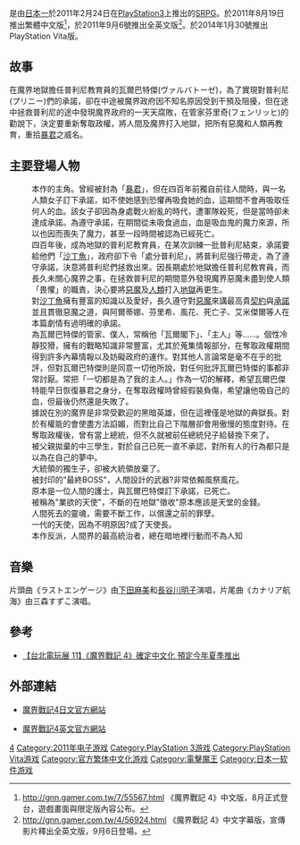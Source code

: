 {{NoteTA
| G1=Games
}}
{{Infobox VG
| title = 魔界戰記4
| english = Disgaea 4: A Promise Unforgotten
| japanese =魔界戦記ディスガイア4
| developer = [[日本一SOFTWARE|日本一SOFTWARE]]
| publisher = 日本一SOFTWARE
| artist = [[原田雄一|原田雄一]]
| composer = [[佐藤天平|佐藤天平]]
| series = [[魔界战记系列|魔界战记系列]]
| engine = [[PhyreEngine|PhyreEngine]]
| released = {{vgrelease|JP|2011年2月24日|TW|2011年8月19日|NA|2011年9月6日<ref name="NIS release">{{cite web|url=http://www.siliconera.com/2011/09/17/disgaea-4-comes-to-north-america-next-summer/|title=Slated for U.S elease Next Year|author=Spencer|date=September 17, 2010|work=|publisher=Siliconera|accessdate=September 18, 2010}}{{dead link|date=2018年5月 |bot=InternetArchiveBot |fix-attempted=yes }}</ref>|EU|2011年11月4日}}
| genre = [[战略角色扮演游戏|战略角色扮演]]
| modes = [[单人游戏|单人游戏]]
| platforms = [[PlayStation_3|PlayStation 3]]、[[PlayStation_Vita|PlayStation Vita]]
}}

{{vgname|魔界戰記4|ja=魔界戦記ディスガイア4|en=Disgaea 4: A Promise Unforgotten|diff=yes}}是由[[日本一|日本一]]於2011年2月24日在[[PlayStation3|PlayStation3]]上推出的[[SRPG|SRPG]]。於2011年8月19日推出繁體中文版<ref>http://gnn.gamer.com.tw/7/55567.html {{Wayback|url=http://gnn.gamer.com.tw/7/55567.html |date=20160304071506 }} 《魔界戰記 4》中文版，8月正式登台，遊戲畫面與限定版內容公布。</ref>，於2011年9月6號推出全英文版<ref>http://gnn.gamer.com.tw/4/56924.html {{Wayback|url=http://gnn.gamer.com.tw/4/56924.html |date=20160304074735 }} 《魔界戰記 4》中文字幕版，宣傳影片釋出全英文版，9月6日登場。</ref>。於2014年1月30號推出PlayStation Vita版。

== 故事 ==

在魔界地獄擔任普利尼教育員的瓦爾巴特傑(ヴァルバトーゼ)，為了實現對普利尼(プリニー)們的承諾，卻在中途被魔界政府因不知名原因受到干預及阻擾，但在途中拯救普利尼的途中發現魔界政府的一天天腐敗，在管家芬里奇(フェンリッヒ)的勸說下，決定要重新奪取政權，將人間及魔界打入地獄，把所有惡魔和人類再教育，重拾[[暴君|暴君]]之威名。

== 主要登場人物 ==

; {{nihongo|瓦爾巴特傑|ヴァルバトーゼ|聲優：[[鈴木達央|鈴木達央]]}}
: 本作的主角。曾經被封為「[[暴君|暴君]]」，但在四百年前獨自前往人間時，與一名人類女子訂下承諾，如不使她感到恐懼再吸食她的血，這期間不會再吸取任何人的血。該女子卻因為身處戰火紛亂的時代，遭軍隊殺死，但是當時卻未達成承諾。為遵守承諾，在期間從未吸食過血，血是吸血鬼的魔力來源，所以也因而喪失了魔力，甚至一段時間被認為已經死亡。
: 四百年後，成為地獄的普利尼教育員，在某次訓練一批普利尼結束，承諾要給他們「[[沙丁魚|沙丁魚]]」，政府卻下令「處分普利尼」，將普利尼強行帶走，為了遵守承諾，決意將普利尼們拯救出來。因長期處於地獄擔任普利尼教育員，而長久未關心魔界之事，在拯救普利尼的期間意外發現魔界惡魔未盡到使人類「畏懼」的職責，決心要將[[惡魔|惡魔]]及[[人類|人類]]打入[[地獄|地獄]]再更生。
: 對[[沙丁魚|沙丁魚]]擁有豐富的知識以及愛好，長久遵守對[[惡魔|惡魔]]來講最高貴[[契約|契約]]與[[承諾|承諾]]並且貫徹惡魔之道，與阿爾蒂娜、芬里希、風花、死亡子、艾米傑爾等人在本篇劇情有過明確的承諾。
; {{nihongo|芬里希|フェンリッヒ|聲優：[[羽多野涉|羽多野涉]]}}
: 為瓦爾巴特傑的管家、僕人，常稱他「瓦爾閣下」、「主人」等……。個性冷靜狡猾，擁有的戰略知識非常豐富，尤其於蒐集情報部分，在奪取政權期間得到許多內幕情報以及妨礙政府的運作。對其他人言論常是毫不在乎的批評，但對瓦爾巴特傑則是同意一切他所說，對任何批評瓦爾巴特傑的事都非常討厭。常把「一切都是為了我的主人。」作為一切的解釋，希望瓦爾巴傑特能早日恢復暴君之身分，在奪取政權時曾經假裝負傷，希望讓他吸自己的血，但最後仍然還是失敗了。
; {{nihongo|阿克塔雷典獄長|アクターレ獄長|聲優：[[檜山修之|檜山修之]]}}
: 據說在別的魔界是非常受歡迎的黑暗英雄，但在這裡僅是地獄的典獄長。對於有權能的會使盡方法諂媚，而對比自己下階層卻會用傲慢的態度對待。在奪取政權後，曾有當上總統，但不久就被前任總統兒子給替換下來了。
; {{nihongo|風祭風花|風祭フーカ|聲優：[[三森鈴子|三森鈴子]]}}
: 被父親拋棄的中三學生，對於自己已死一直不承認，對所有人的行為都只是以為在自己的夢中。
; {{nihongo|艾米傑爾|エミーゼル|聲優：[[今井麻美|今井麻美]]}}
: 大統領的獨生子，卻被大統領放棄了。
; {{nihongo|死亡子|デスコ|聲優：[[水野愛日|水野愛日]]}}
: 被封印的"最終BOSS"，人間設計的武器?非常依賴風祭風花。
; {{nihongo|阿爾蒂娜|アルティナ|聲優：[[喜多村英梨|喜多村英梨]]}}
: 原本是一位人間的護士，與瓦爾巴特傑訂下承諾，已死亡。
; {{nihongo|布爾加諾(?)|ブルカノ(?)|聲優：[[喜多村英梨|喜多村英梨]]}}
: 被稱為"業欲的天使"，不斷的在地獄"徵收"原本應該是天堂的金錢。
; {{nihongo|普利尼|プリニー|聲優：[[間島淳司|間島淳司]]}}
: 人間死去的靈魂，需要不斷工作，以償還之前的罪孽。
; {{nihongo|天使長芙蓉|天使長フロン|聲優：[[笹本優子|笹本優子]]}}
: 一代的天使，因為不明原因?成了天使長。
; {{nihongo|定罪者尼莫|断罪者ネモ|聲優：[[山本兼平|山本兼平]]}}
:本作反派，人間界的最高統治者，總在暗地裡行動而不為人知

== 音樂 ==

片頭曲《ラストエンゲージ》由[[下田麻美|下田麻美]]和[[長谷川明子|長谷川明子]]演唱，片尾曲《カナリア航海》由三森すずこ演唱。

== 參考 ==

* [http://gnn.gamer.com.tw/6/51126.html 【台北電玩展 11】《魔界戰記 4》確定中文化 預定今年夏季推出] {{Wayback|url=http://gnn.gamer.com.tw/6/51126.html |date=20160304082000 }}

{{Reflist}}

== 外部連結 ==

* {{ja}}[http://disgaea.jp/4/ 魔界戰記4日文官方網站] {{Wayback|url=http://disgaea.jp/4/ |date=20210522054651 }}
* {{en}}[http://disgaea.us/d4/ 魔界戰記4英文官方網站] {{Wayback|url=http://disgaea.us/d4/ |date=20201205100150 }}

{{魔界戰記系列}}
{{電擊魔王連載中}}

{{DEFAULTSORT:Makai Senki Disgaea 4}}
[[Category:魔界戰記系列|4]]
[[Category:2011年电子游戏|Category:2011年电子游戏]]
[[Category:PlayStation_3游戏|Category:PlayStation 3游戏]]
[[Category:PlayStation_Vita游戏|Category:PlayStation Vita游戏]]
[[Category:官方繁体中文化游戏|Category:官方繁体中文化游戏]]
[[Category:電擊魔王|Category:電擊魔王]]
[[Category:日本一软件游戏|Category:日本一软件游戏]]
